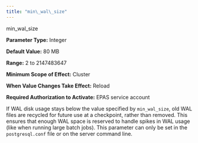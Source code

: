 ```yaml
---
title: "min\_wal\_size"
---
```


<div id="min_wal_size" class="registered_link"></div>


<div class="index">

min_wal_size

</div>

**Parameter Type:** Integer

**Default Value:** 80 MB

**Range:** 2 to 2147483647

**Minimum Scope of Effect:** Cluster

**When Value Changes Take Effect:** Reload

**Required Authorization to Activate:** EPAS service account

If WAL disk usage stays below the value specified by `min_wal_size`, old WAL files are recycled for future use at a checkpoint, rather than removed. This ensures that enough WAL space is reserved to handle spikes in WAL usage (like when running large batch jobs). This parameter can only be set in the `postgresql.conf` file or on the server command line.
